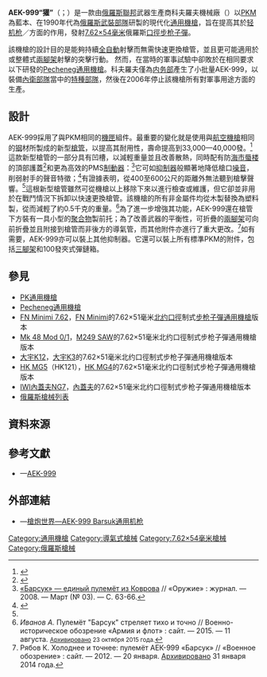 {{noteTA
|G1=軍事
|G2=長度單位
|G3=Firearms
}}
{{Infobox Weapon
| name = AEK-999“獾”<br />{{Lang|en|AEK-999 "Barsuk"}}<br />{{Lang|ru|АЕК-999 «Барсук»}}
| image = File:AEK-999 («Barsuk») general purpose machine gun.jpg
| image_size = 300px
| caption = 展示中、裝有[[兩腳架|兩腳架]]和[[抑制器|抑制器]]的AEK-999
| origin = {{flagcountry|Russia}}
| type = [[通用機槍|通用機槍]]
<!-- Type selection -->| is_ranged = yes
| is_bladed = 
| is_explosive = 
| is_artillery = 
| is_vehicle = 
| is_missile = 
| is_UK = <!-- Service history -->
| service = 2008年—
| used_by = 
| wars = <div class="NavFrame collapsed" style="color: black; background-color: #FFFFFF; margin: 0 auto; padding: 0 10px; text-align: left;"><div class="NavHead" style="background-color: #FFFFFF; margin: 0 auto; padding: 0 10px; font-weight:normal;"></div><div class="NavContent" style="background-color: #FFFFFF; margin: 0 auto; padding: 0 10px;">
* [[俄罗斯－格鲁吉亚战争|2008年俄羅斯－格魯吉亞戰爭]]
* [[叙利亚内战|2011年敘利亞內戰]]
</div>
</div><!-- Production history -->
| designer = 
| design_date = 1990年代
| manufacturer= 科夫羅夫機械廠
| unit_cost = ＄50,000
| production_date = 
| number = 
| variants = 
<!-- General specifications -->| spec_label = 
| weight = 8.74[[千克|千克]]（19.27[[磅|磅]]）
| length = 1,188[[毫米|毫米]]（46.77[[英寸|英寸]]）
| part_length = 605毫米（23.82英寸）
| width = <!-- 毫米（英寸） -->
| height = <!-- 毫米（英寸） -->
| diameter= <!-- 毫米（英寸） -->
| crew= <!-- 1人 -->
<!-- Ranged weapon specifications -->
| cartridge = [[7.62×54mmR|7.62×54毫米俄羅斯口徑]]
| cartridge_weight = 
| caliber = 7.62毫米（.30英吋）
| barrels = 1根，不可迅速更換、受金屬蓋保護式重型槍管，標準[[膛線|膛線]]纏距為1：9.45，膛線4條，右旋，[[槍口|槍口]]裝有PMS[[抑制器|抑制器]]，底部扣上了固定式[[兩腳架|兩腳架]]
| action = [[氣動式_(槍械)|長行程活塞導氣式]]<br />[[開放式槍栓|開放式槍栓]]
| mode = [[自動火器|全自動]]
| rate = 650發／分鐘
| velocity = 825[[米每秒|米／秒]]（2,755.91[[英尺每秒|英尺／秒]]）
| energy = 
| range = 1,500[[米_(单位)|公尺]]（1,640.42[[码|码]]，4,921.26[[英尺|英尺]]，0.93[[英里|英里]]）
| max_range = 
| feed = [[彈鏈|彈鏈]]
| sights = <div class="NavFrame collapsed" style="color: black; background-color: #FFFFFF; margin: 0 auto; padding: 0 10px; text-align: left;"><div class="NavHead" style="background-color: #FFFFFF; margin: 0 auto; padding: 0 10px; font-weight:normal;"></div><div class="NavContent" style="background-color: #FFFFFF; margin: 0 auto; padding: 0 10px;">
* [[機械瞄具|機械瞄具]]：缺口式[[照門|照門]]和柱狀[[照準器|準星]]（照門可翻轉及前後滑動式調節，準星裝有半包式護翼）
* [[機匣|機匣]]左側裝上的[[華沙條約導軌|華沙條約導軌]]上安裝快拆式瞄準鏡<div class="NavFrame collapsed" style="color: black; background-color: #FFFFFF; margin: 0 auto; padding: 0 10px; text-align: left;"><div class="NavHead" style="background-color: #FFFFFF; margin: 0 auto; padding: 0 10px; font-weight:normal;"></div><div class="NavContent" style="background-color: #FFFFFF; margin: 0 auto; padding: 0 10px;">
** [[眼鏡蛇紅點鏡|Kobra]][[紅點鏡|紅點鏡]]
** [[PSO-1光學瞄準鏡|PSO-1]]系列[[瞄準鏡|光學瞄準鏡]]
** [[USP-1光學瞄準鏡|USP-1]]（1P29）[[瞄準鏡|白光瞄準鏡]]
** [[NSP-2夜視瞄準鏡|NSP-2]]（1PN9）[[夜視鏡|夜視瞄準鏡]]
** [[NSP-3夜視瞄準鏡|NSP-3]]（1PN27）[[夜視鏡|夜視瞄準鏡]]
** [[NSPU-3夜視瞄準鏡|NSPU-3]]（1PN51）夜視瞄準鏡
** [[NSPUM夜視瞄準鏡|NSPUM]]（1PN58）夜視瞄準鏡
<!-- ** [[POSP|POSP]][[瞄準鏡|光學瞄準鏡]]
** [[1P21|1P21]][[瞄準鏡|白光瞄準鏡]]
** [[1P63|1P63]][[瞄準鏡|白光瞄準鏡]]
** [[1P76|1P76]][[瞄準鏡|白光瞄準鏡]]
** [[1P77|1P77]][[瞄準鏡|白光瞄準鏡]]
** [[1P78|1P78]]系列[[瞄準鏡|白光瞄準鏡]]
** [[NSPU|NSPU]]（1PN34）[[夜視鏡|夜視瞄準鏡]]
** [[1PN91|1PN91]]系列[[夜視鏡|夜視瞄準鏡]]
** [[1PN93|1PN93]]系列[[夜視鏡|夜視瞄準鏡]]
** [[1PN100|1PN100]][[夜視鏡|夜視瞄準鏡]]
** [[1PN101|1PN101]][[夜視鏡|夜視瞄準鏡]]
** [[1PN114|1PN114]][[夜視鏡|夜視瞄準鏡]]
** [[PGN-1|PGN-1]][[夜視鏡|夜視瞄準鏡]]
** [[PK-01|PK-01]][[紅點鏡|紅點鏡]]
** [[PKA-S|PKA-S]][[全像武器照準器|全息瞄準鏡]]
** [[CL-03|CL-03]][[雷射瞄準器|雷射瞄準器]] -->
</div>
</div>
</div>
</div>
<!-- 火炮規格 -->| breech = 
| recoil = 
| carriage = 
| elevation = 
| traverse = <!-- 刃器規格 -->
| blade_type = 
| hilt_type = 
| sheath_type = 
| head_type = 
| haft_type = <!-- 爆炸物內填炸藥規格 -->
| filling = 
| filling_weight = 
| detonation = 
| yield = <!-- 車輛/飛彈規格 -->
| armour = 
| primary_armament = 
| secondary_arament = 
| engine = 
| engine_power = 
| transmission = 
| payload_capacity = 
| fuel_capacity = 
| pw_ratio = 
| suspension = 
| clearance = 
| vehicle_range = 
| speed = 
| guidance = 
| steering = <!-- Missiles only -->
| wingspan = 
| propellant = 
| ceiling = 
| altitude = 
| depth = 
| boost = 
| accuracy = 
| launch_platform = 
| transport = 
}}

'''AEK-999“獾”'''（{{Lang|en|AEK-999 "Barsuk"}}；{{Lang|ru|АЕК-999 «Барсук»}}）是一款由[[俄罗斯|俄羅斯聯邦]]武器生產商科夫羅夫機械廠（{{Lang-en|Kovrov Mechanical Plant}}）以[[PK通用機槍|PKM]]為藍本、在1990年代為[[俄罗斯联邦武装力量|俄羅斯武裝部隊]]研製的現代化[[通用機槍|通用機槍]]，旨在提高其於[[轻机枪|轻机枪]]／{{Link-en|班用自動武器|Squad automatic weapon}}方面的作用，發射[[7.62×54mmR|7.62×54毫米]]俄羅斯[[口徑|口徑]][[步枪|步枪]][[子彈|子彈]]。

該機槍的設計目的是能夠持續[[自動火器|全自動]]射擊而無需快速更換槍管，並且更可能適用於{{Link-en|无瞄准射击|point shooting|腰射}}或整體式[[兩腳架|兩腳架]]射擊的突擊行動。 然而，在當時的軍事試驗中卻敗於在相同要求以下研發的[[Pecheneg通用機槍|Pecheneg通用機槍]]。科夫羅夫僅為[[俄罗斯联邦内务部|内务部]]產生了小批量AEK-999，以裝備[[俄罗斯内卫部队|內衛部隊]]當中的[[俄罗斯特种部队|特種部隊]]，然後在2006年停止該機槍所有對軍事用途方面的生產。 

== 設計 ==
AEK-999採用了與PKM相同的[[機匣|機匣]]組件。最重要的變化就是使用與[[航空机关枪|航空機槍]]相同的[[钢|钢]]材所製成的新型[[槍管|槍管]]，以提高其耐用性，壽命提高到33,000—40,000發。<ref>{{cite web |title=Пулемёт АЕК-999: бесшумный «Барсук» для спецназа |url=http://tvzvezda.ru/news/forces/content/201506100722-q3k4.htm |author=Дмитрий Юров |date=2015-06-15 |website=[[Телеканал_«Звезда»|Телеканал «Звезда»]] |accessdate=2018-01-04 |deadlink=404 |archiveurl=https://archive.is/20150725073714/http://tvzvezda.ru/news/forces/content/201506100722-q3k4.htm |archivedate=2015-07-25 |dead-url=yes }}</ref>這款新型槍管的一部分具有凹槽，以減輕重量並且改善散熱，同時配有防[[海市蜃楼|海市蜃楼]]的頂部護蓋<ref name="shunkov2012">{{книга |автор=Шунков В. |заглавие=Боевое и служебное оружие России |ссылка= |ответственный= |место=М. |издательство=«[[Эксмо|Эксмо]]» |год=2012 |страниц=520 |страницы=400 |isbn=978-5-699-53557-6 |doi= |ref=}}</ref>和更為高效的PMS[[砲口制動器|制動器]]：<ref name="orujie_2008_03">[http://otvaga2004.ru/kaleydoskop/kaleydoskop-inf/edinyj-pulemet-barsuk/ «Барсук» — единый пулемёт из Коврова] {{Wayback|url=http://otvaga2004.ru/kaleydoskop/kaleydoskop-inf/edinyj-pulemet-barsuk/ |date=20200714121312 }} // «Оружие» : журнал. — 2008. — Март (№ 03). — С. 63-66.</ref>它可如[[抑制器|抑制器]]般顯著地降低槍口[[噪音|噪音]]，削弱射手的聲音特徵；<ref name="almanakh2010">{{книга |автор= |заглавие=Оружие ближнего боя России. Альманах |ссылка= |ответственный= |место=М. |издательство=НО «Лига содействия оборонным предприятиям» |год=2010 |страниц=660 |страницы= |isbn=978-5-904540-04-3 |doi= |ref=}}</ref>有證據表明，從400至600公尺的距離外無法聽到槍擊聲響。<ref name="orujie_2008_03"/>這根新型槍管雖然可從機槍以上移除下來以進行檢查或維護，但它卻並非用於在戰鬥情況下拆卸以快速更換槍管。該機槍的所有非金屬件均從木製替換為塑料製，從而減輕了約0.5千克的重量。<ref name="ivanov">''Иванов А.'' Пулемёт "Барсук" стреляет тихо и точно // Военно-историческое обозрение «Армия и флот» : сайт. — 2015. — 11 августа. <small>[https://archive.is/20151023085001/http://armflot.ru/index.php/vooruzhenie/720-pulemet-barsuk-strelyaet-tikho-i-tochno Архивировано] 23 октября 2015 года.</small></ref>為了進一步增強其功能，AEK-999還在槍管下方裝有一具小型的[[聚合物|聚合物]]製前托；為了改善武器的平衡性，可折疊的[[兩腳架|兩腳架]]可向前折疊並且附接到槍管而非後方的導氣管，而其他附件亦進行了重大更改。<ref name="top_war">Рябов К. Холоднее и точнее: пулемёт АЕК-999 «Барсук» // «Военное обозрение» : сайт. — 2012. — 20 января. [https://archive.today/20140131094836/http://topwar.ru/10326-holodnee-i-tochnee-pulemet-aek-999-barsuk.html Архивировано] 31 января 2014 года.</ref>如有需要，AEK-999亦可以裝上其他抑制器。它還可以裝上所有標準PKM的附件，包括[[三腳架|三腳架]]和100發夾式彈鏈箱。

== 參見 ==
* [[PK通用機槍|PK通用機槍]]
* [[Pecheneg通用機槍|Pecheneg通用機槍]]
* [[FN_Minimi_7.62通用機槍|FN Minimi 7.62]]，[[FN_Minimi輕機槍|FN Minimi]]的7.62×51毫米[[北大西洋公约组织|北约]][[口徑|口徑]]制式[[步枪|步枪]][[子彈|子彈]][[通用機槍|通用機槍]]版本
* [[Mk_48輕量化機槍|Mk 48 Mod 0/1]]，[[M249班用自動武器|M249 SAW]]的7.62×51毫米北约口徑制式步枪子彈通用機槍版本
* [[大宇K12通用機槍|大宇K12]]，[[大宇K3輕機槍|大宇K3]]的7.62×51毫米北约口徑制式步枪子彈通用機槍版本
* [[HK_MG5通用機槍|HK MG5]]（HK121），[[HK_MG4輕機槍|HK MG4]]的7.62×51毫米北约口徑制式步枪子彈通用機槍版本
* [[IWI內蓋夫NG7通用機槍|IWI內蓋夫NG7]]，[[內蓋夫輕機槍|內蓋夫]]的7.62×51毫米北约口徑制式步枪子彈通用機槍版本
* [[俄羅斯槍械列表|俄羅斯槍械列表]]
<!-- == 註釋 ==
{{notelist}} -->
== 資料來源 ==
<div class="references-small">
<references />
</div>

== 參考文獻 ==
* {{en icon}}—[https://modernfirearms.net/en/machineguns/russia-machineguns/aek-999-barsuk-eng/ AEK-999]{{Wayback|url=https://modernfirearms.net/en/machineguns/russia-machineguns/aek-999-barsuk-eng/ |date=20200225213005 }}

== 外部連結 ==
* {{zh-hans icon}}—[http://pewpewpew.work/russain/mg/aek999/aek999.htm 槍炮世界—AEK-999 Barsuk通用机枪]{{Wayback|url=http://pewpewpew.work/russain/mg/aek999/aek999.htm |date=20200108141741 }}

{{通用機槍}}
{{蘇聯及俄羅斯在二戰後研製的輕兵器}}

[[Category:通用機槍|Category:通用機槍]]
[[Category:導氣式槍械|Category:導氣式槍械]]
[[Category:7.62×54毫米槍械|Category:7.62×54毫米槍械]]
[[Category:俄羅斯槍械|Category:俄羅斯槍械]]